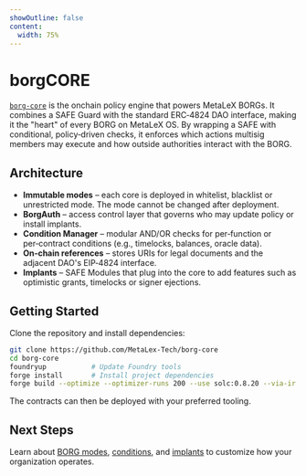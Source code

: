 ```yaml
---
showOutline: false
content:
  width: 75%
---
```


# borgCORE

[`borg-core`](https://github.com/MetaLex-Tech/borg-core) is the onchain policy engine that powers MetaLeX BORGs. It combines a SAFE Guard with the standard ERC‑4824 DAO interface, making it the "heart" of every BORG on MetaLeX OS. By wrapping a SAFE with conditional, policy‑driven checks, it enforces which actions multisig members may execute and how outside authorities interact with the BORG.

## Architecture

- **Immutable modes** – each core is deployed in whitelist, blacklist or unrestricted mode. The mode cannot be changed after deployment.
- **BorgAuth** – access control layer that governs who may update policy or install implants.
- **Condition Manager** – modular AND/OR checks for per‑function or per‑contract conditions (e.g., timelocks, balances, oracle data).
- **On‑chain references** – stores URIs for legal documents and the adjacent DAO's EIP‑4824 interface.
- **Implants** – SAFE Modules that plug into the core to add features such as optimistic grants, timelocks or signer ejections.

## Getting Started

Clone the repository and install dependencies:

```bash
git clone https://github.com/MetaLex-Tech/borg-core
cd borg-core
foundryup           # Update Foundry tools
forge install       # Install project dependencies
forge build --optimize --optimizer-runs 200 --use solc:0.8.20 --via-ir
```

The contracts can then be deployed with your preferred tooling.

## Next Steps

Learn about [BORG modes](/os/borg/borg-modes), [conditions](/os/borg/conditions), and [implants](/os/borg/implants) to customize how your organization operates.

